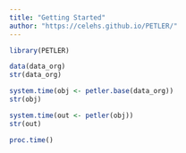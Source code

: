 ```yaml
---
title: "Getting Started"
author: "https://celehs.github.io/PETLER/"
---
```


```r
library(PETLER)
```

```r
data(data_org)
str(data_org)
```

```r
system.time(obj <- petler.base(data_org))
str(obj)
```

```r
system.time(out <- petler(obj))
str(out)
```

```r
proc.time()
```
